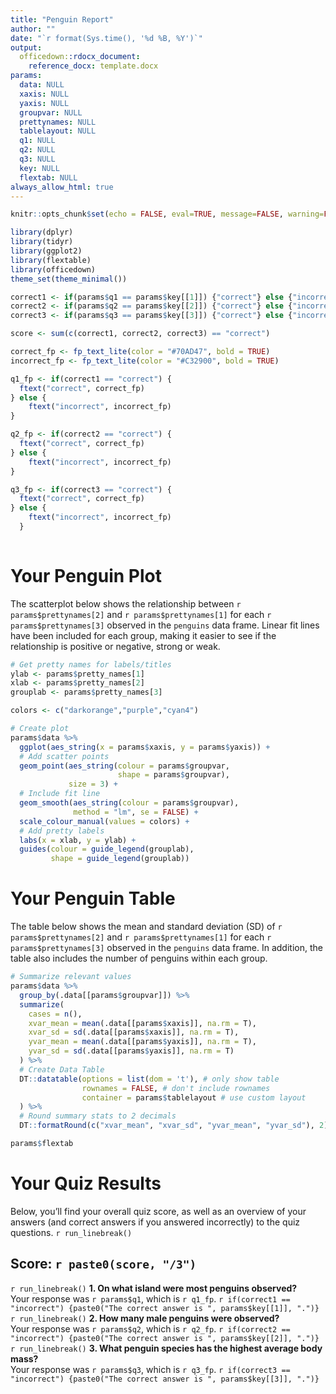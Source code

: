```yaml
---
title: "Penguin Report"
author: ""
date: "`r format(Sys.time(), '%d %B, %Y')`"
output: 
  officedown::rdocx_document:
    reference_docx: template.docx
params:
  data: NULL
  xaxis: NULL
  yaxis: NULL
  groupvar: NULL
  prettynames: NULL
  tablelayout: NULL
  q1: NULL
  q2: NULL
  q3: NULL
  key: NULL
  flextab: NULL
always_allow_html: true
---
```


```r
knitr::opts_chunk$set(echo = FALSE, eval=TRUE, message=FALSE, warning=FALSE)

library(dplyr)
library(tidyr)
library(ggplot2)
library(flextable)
library(officedown)
theme_set(theme_minimal())

correct1 <- if(params$q1 == params$key[[1]]) {"correct"} else {"incorrect"}
correct2 <- if(params$q2 == params$key[[2]]) {"correct"} else {"incorrect"}
correct3 <- if(params$q3 == params$key[[3]]) {"correct"} else {"incorrect"}

score <- sum(c(correct1, correct2, correct3) == "correct")

correct_fp <- fp_text_lite(color = "#70AD47", bold = TRUE)
incorrect_fp <- fp_text_lite(color = "#C32900", bold = TRUE)

q1_fp <- if(correct1 == "correct") {
  ftext("correct", correct_fp)
} else {
    ftext("incorrect", incorrect_fp)
}

q2_fp <- if(correct2 == "correct") {
  ftext("correct", correct_fp)
} else {
    ftext("incorrect", incorrect_fp)
}

q3_fp <- if(correct3 == "correct") {
  ftext("correct", correct_fp)
} else {
    ftext("incorrect", incorrect_fp)
  }
                    
```


# Your Penguin Plot  

The scatterplot below shows the relationship between `r params$prettynames[2]` and `r params$prettynames[1]` for each `r params$prettynames[3]` observed in the ``penguins`` data frame. Linear fit lines have been included for each group, making it easier to see if the relationship is positive or negative, strong or weak.

```r
# Get pretty names for labels/titles
ylab <- params$pretty_names[1]
xlab <- params$pretty_names[2]
grouplab <- params$pretty_names[3]

colors <- c("darkorange","purple","cyan4")

# Create plot
params$data %>%
  ggplot(aes_string(x = params$xaxis, y = params$yaxis)) +
  # Add scatter points
  geom_point(aes_string(colour = params$groupvar,
                        shape = params$groupvar),
             size = 3) +
  # Include fit line
  geom_smooth(aes_string(colour = params$groupvar), 
              method = "lm", se = FALSE) +
  scale_colour_manual(values = colors) +
  # Add pretty labels
  labs(x = xlab, y = ylab) +
  guides(colour = guide_legend(grouplab),
         shape = guide_legend(grouplab))


```

# Your Penguin Table

The table below shows the mean and standard deviation (SD) of `r params$prettynames[2]` and `r params$prettynames[1]` for each `r params$prettynames[3]` observed in the ``penguins`` data frame. In addition, the table also includes the number of penguins within each group.

```r
# Summarize relevant values
params$data %>%
  group_by(.data[[params$groupvar]]) %>%
  summarize(
    cases = n(),
    xvar_mean = mean(.data[[params$xaxis]], na.rm = T),
    xvar_sd = sd(.data[[params$xaxis]], na.rm = T),
    yvar_mean = mean(.data[[params$yaxis]], na.rm = T),
    yvar_sd = sd(.data[[params$yaxis]], na.rm = T)
  ) %>%
  # Create Data Table
  DT::datatable(options = list(dom = 't'), # only show table
                rownames = FALSE, # don't include rownames
                container = params$tablelayout # use custom layout
  ) %>%
  # Round summary stats to 2 decimals
  DT::formatRound(c("xvar_mean", "xvar_sd", "yvar_mean", "yvar_sd"), 2)


```

```r
params$flextab
```

# Your Quiz Results

Below, you'll find your overall quiz score, as well as an overview of your answers (and correct answers if you answered incorrectly) to the quiz questions.
`r run_linebreak()`

## Score: `r paste0(score, "/3")`

`r run_linebreak()`
**1. On what island were most penguins observed?**  
Your response was `r params$q1`, which is `r q1_fp`. `r if(correct1 == "incorrect") {paste0("The correct answer is ", params$key[[1]], ".")}`  
`r run_linebreak()`
**2. How many male penguins were observed?**  
Your response was `r params$q2`, which is `r q2_fp`. `r if(correct2 == "incorrect") {paste0("The correct answer is ", params$key[[2]], ".")}`  
`r run_linebreak()`
**3. What penguin species has the highest average body mass?**  
Your response was `r params$q3`, which is `r q3_fp`. `r if(correct3 == "incorrect") {paste0("The correct answer is ", params$key[[3]], ".")}`  

                         